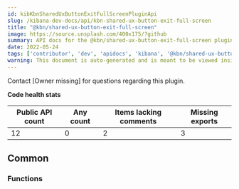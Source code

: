 ```yaml
---
id: kibKbnSharedUxButtonExitFullScreenPluginApi
slug: /kibana-dev-docs/api/kbn-shared-ux-button-exit-full-screen
title: "@kbn/shared-ux-button-exit-full-screen"
image: https://source.unsplash.com/400x175/?github
summary: API docs for the @kbn/shared-ux-button-exit-full-screen plugin
date: 2022-05-24
tags: ['contributor', 'dev', 'apidocs', 'kibana', '@kbn/shared-ux-button-exit-full-screen']
warning: This document is auto-generated and is meant to be viewed inside our experimental, new docs system. Reach out in #docs-engineering for more info.
---
```




Contact [Owner missing] for questions regarding this plugin.

**Code health stats**

| Public API count  | Any count | Items lacking comments | Missing exports |
|-------------------|-----------|------------------------|-----------------|
| 12 | 0 | 2 | 3 |

## Common

### Functions
<DocDefinitionList data={kbnSharedUxButtonExitFullScreenObj.common.functions}/>

